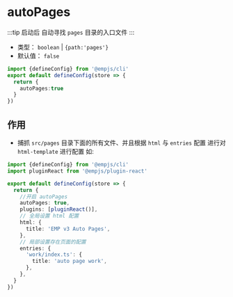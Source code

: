 # autoPages
:::tip
启动后 自动寻找 `pages` 目录的入口文件
:::

+ 类型： `boolean` | `{path:'pages'}`
+ 默认值： `false`

```ts title="emp-config.js"
import {defineConfig} from '@empjs/cli'
export default defineConfig(store => {
  return {
    autoPages:true
  }
})
```

## 作用
+ 捕抓 `src/pages` 目录下面的所有文件、并且根据 `html` 与 `entries` 配置 进行对 `html-template` 进行配置 如: 
```ts title="emp-config.js"
import {defineConfig} from '@empjs/cli'
import pluginReact from '@empjs/plugin-react'

export default defineConfig(store => {
  return {
    //开启 autoPages
    autoPages: true,
    plugins: [pluginReact()],
    // 全局设置 html 配置
    html: {
      title: 'EMP v3 Auto Pages',
    },
    // 局部设置存在页面的配置
    entries: {
      'work/index.ts': {
        title: 'auto page work',
      },
    },
  }
})


```